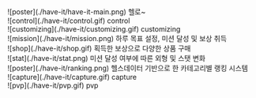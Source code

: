 <div>
  ![poster](./have-it/have-it-main.png)
  <span>헬로~</span>
</div>

<div>
  ![control](./have-it/control.gif)
  <span>control</span>
</div>

<div>
  ![customizing](./have-it/customizing.gif)
  <span>customizing</span>
</div>

<div>
  ![mission](./have-it/mission.png)
  <span>하루 목표 설정, 미션 달성 및 보상 취득</span>
</div>

<div>
  ![shop](./have-it/shop.gif)
  <span>획득한 보상으로 다양한 상품 구매</span>
</div>

<div>
  ![stat](./have-it/stat.png)
  <span>미션 달성 여부에 따른 외형 및 스탯 변화</span>
</div>

<div>
  ![poster](./have-it/ranking.png)
  <span>헬스데이터 기반으로 한 카테고리별 랭킹 시스템</span>
</div>

<div>
  ![capture](./have-it/capture.gif)
  <span>capture</span>
</div>

<div>
  ![pvp](./have-it/pvp.gif)
  <span>pvp</span>
</div>

